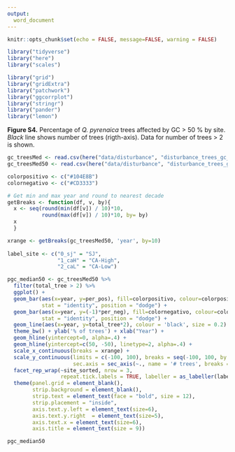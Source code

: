 ```yaml
---
output: 
  word_document
---
```


```r
knitr::opts_chunk$set(echo = FALSE, message=FALSE, warning = FALSE)
```

```r
library("tidyverse")
library("here")
library("scales")

library("grid")
library("gridExtra")
library("patchwork")
library("ggcorrplot")
library("stringr")
library("pander")
library("lemon")
```


**Figure S4.** Percentage of *Q. pyrenaica* trees affected by GC > 50 % by site. *Black* line shows number of trees (rigth-axis). Data for number of trees > 2 is shown. 

```r
gc_treesMed <- read.csv(here("data/disturbance", "disturbance_trees_gc_treshold_median.csv"), header = TRUE, sep = ',')
gc_treesMed50 <- read.csv(here("data/disturbance", "disturbance_trees_gc_treshold_median50.csv"), header = TRUE, sep = ',')
```

```r

colorpositivo <- c("#104E8B")
colornegativo <- c("#CD3333")

# Get min and max year and round to nearest decade
getBreaks <- function(df, v, by){ 
  x <- seq(round(min(df[v]) / 10)*10, 
           round(max(df[v]) / 10)*10, by= by) 
  x
  }

xrange <- getBreaks(gc_treesMed50, 'year', by=10)
  
label_site <- c("0_sj" = "SJ",
                "1_caH" = "CA-High",
                "2_caL" = "CA-Low")

pgc_median50 <- gc_treesMed50 %>% 
  filter(total_tree > 2) %>% 
  ggplot() +
  geom_bar(aes(x=year, y=per_pos), fill=colorpositivo, colour=colorpositivo, 
           stat = "identity", position = "dodge") + 
  geom_bar(aes(x=year, y=(-1)*per_neg), fill=colornegativo, colour=colornegativo, 
           stat = "identity", position = "dodge") +
  geom_line(aes(x=year, y=total_tree*2), colour = 'black', size = 0.2) + 
  theme_bw() + ylab('% of trees') + xlab("Year") + 
  geom_hline(yintercept=0, alpha=.4) +
  geom_hline(yintercept=c(50, -50), linetype=2, alpha=.4) +
  scale_x_continuous(breaks = xrange) +
  scale_y_continuous(limits = c(-100, 100), breaks = seq(-100, 100, by = 50),
                     sec.axis = sec_axis(~., name = '# trees', breaks = c(0,15,30))) +
  facet_rep_wrap(~site_sorted, nrow = 3, 
                 repeat.tick.labels = TRUE, labeller = as_labeller(label_site)) +
  theme(panel.grid = element_blank(), 
        strip.background = element_blank(), 
        strip.text = element_text(face = "bold", size = 12),
        strip.placement = "inside", 
        axis.text.y.left = element_text(size=6),
        axis.text.y.right  = element_text(size=5),
        axis.text.x = element_text(size=6),
        axis.title = element_text(size = 9)) 

```


```r
pgc_median50
```



